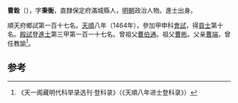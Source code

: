 '''曹銓'''（{{bd|1434年||？}}），字'''秉衡'''，直隸保定府滿城縣人，[[明朝|明朝]]政治人物。進士出身。

順天府鄉試第一百十七名。[[天顺_(明朝)|天順]]八年（1464年），參加甲申科[[會試|會試]]，得[[貢士|貢士]]第十名。[[殿試|殿試]]登[[進士|進士]]第三甲第一百一十七名。曾祖父[[曹伯通|曹伯通]]。祖父[[曹彬|曹彬]]。父亲[[曹端|曹端]]，曾任教諭<ref>《天一阁藏明代科举录选刊·登科录》（《天順八年进士登科录》）</ref>。

==参考==
{{reflist}}
{{明朝人物小作品}}
{{天順八年甲申科殿試金榜}}